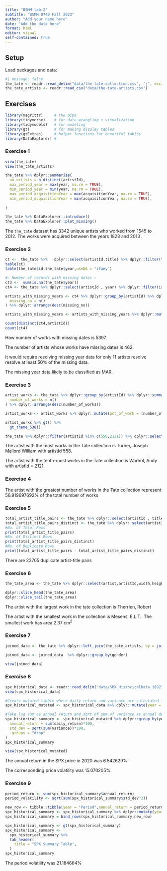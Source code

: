```yaml
---
title: "BSMM-lab-2"
subtitle: "BSMM 8740 Fall 2023"
author: "Add your name here"
date: "Add the date here"
format: html
editor: visual
self-contained: true
---
```


## Setup

Load packages and data:

```r
#| message: false
the_tate <- readr::read_delim("data/the-tate-collection.csv", ";", escape_double = FALSE, trim_ws = TRUE)
the_tate_artists <- readr::read_csv("data/the-tate-artists.csv")
```
## Exercises

```r
library(magrittr)     # the pipe
library(tidyverse)    # for data wrangling + visualization
library(tidymodels)   # for modeling
library(gt)           # for making display tables
library(gtExtras)     # helper functions for beautiful tables
library(DataExplorer) #
```

### Exercise 1

```r
view(the_tate)
view(the_tate_artists)
```

```r
the_tate %>% dplyr::summarize(
  no_artists = n_distinct(artistId),
  max_period_year = max(year, na.rm = TRUE),
  min_period_year = min(year, na.rm = TRUE),
  max_period_acquisitionYear = max(acquisitionYear, na.rm = TRUE),
  min_period_acquisitionYear = min(acquisitionYear, na.rm = TRUE),
  
)
```

```r
the_tate %>% DataExplorer::introduce() 
the_tate %>% DataExplorer::plot_missing()
```

The `the_tate` dataset has 3342 unique artists who worked from 1545 to 2012. The works were acquired between the years 1823 and 2013 .

### Exercise 2

```r
ct <-  the_tate %>%   dplyr::select(artistId,title) %>% dplyr::filter(title %in% c("[no title]","Untitled","Blank")) 
table(ct)
table(the_tate$id,the_tate$year,useNA = "ifany")

#— Number of records with missing dates —
ct3 <-  sum(is.na(the_tate$year)) 
ct4 <- the_tate %>% dplyr::select(artistId , year) %>% dplyr::filter(is.na(year))

artists_with_missing_years <- ct4 %>% dplyr::group_by(artistId) %>% dplyr::summarize(
  missing_no = n()
) %>% dplyr::arrange(desc(missing_no))

artists_with_missing_years <- artists_with_missing_years %>% dplyr::mutate(pct_missing_years = (missing_no/sum(missing_no))*100,cumsum(pct_missing_years))

count(distinct(ct4,artistId))
count(ct4)
```

How number of works with missing dates is 5397.

The number of artists whose works have missing dates is 462.

It would require resolving missing year data for only 11 artists resolve resolve at least 50% of the missing data.

The missing year data likely to be classified as MAR.

### Exercise 3

```r
artist_works <- the_tate %>% dplyr::group_by(artistId) %>% dplyr::summarize(
  number_of_works = n()
) %>% dplyr::arrange(desc(number_of_works))

artist_works <- artist_works %>% dplyr::mutate(pct_of_work = (number_of_works/sum(number_of_works))*100)

artist_works %>% gt() %>% 
  gt_theme_538() 

the_tate %>% dplyr::filter(artistId %in% c(558,2121)) %>% dplyr::select(artistId,artist) %>% distinct(artistId,artist) 
```

The artist with the most works in the Tate collection is Turner, Joseph Mallord William with artistId 558.

The artist with the tenth-most works in the Tate collection is Warhol, Andy with artistId = 2121.

### Exercise 4

The artist with the greatest number of works in the Tate collection represent 56.919697692% of the total number of works

### Exercise 5

```r
total_artist_title_pairs <- the_tate %>% dplyr::select(artistId , title) %>% tibble::as_tibble() %>% count()
total_artist_title_pairs_distinct <- the_tate %>% dplyr::select(artistId , title) %>% dplyr::distinct() %>% count()
#No. of Total Rows
print(total_artist_title_pairs)
#No. of Distinct Rows
print(total_artist_title_pairs_distinct)
#No. of Duplicate Rows
print(total_artist_title_pairs - total_artist_title_pairs_distinct)
```

There are 23705 duplicate artist-title pairs

### Exercise 6

```r
the_tate_area <- the_tate %>% dplyr::select(artist,artistId,width,height) %>% dplyr::mutate(area = (width*height)/100) %>% tidyr::drop_na(area) %>% dplyr::arrange(desc(area))

dplyr::slice_head(the_tate_area)
dplyr::slice_tail(the_tate_area)
```

The artist with the largest work in the tate collection is Therrien, Robert

The artist with the smallest work in the collection is Mesens, E.L.T.. The smallest work has area 2.37 $\text{cm}^2$

### Exercise 7

```r
joined_data <- the_tate %>% dplyr::left_join(the_tate_artists, by = join_by(artistId == id)) %>% tidyr::drop_na(gender)

joined_data <- joined_data  %>% dplyr::group_by(gender)

view(joined_data)
```

### Exercise 8

```r
spx_historical_data <- readr::read_delim("data/SPX_HistoricalData_1692322132002.csv", ",", escape_double = FALSE, trim_ws = TRUE)
view(spx_historical_data)
```

```r
#Create mutated tibble where daily return and variance are calculated fields and remove null
spx_historical_mutated <- spx_historical_data %>% dplyr::mutate(year = lubridate::year(mdy(Date))) %>% dplyr::arrange(desc(lubridate::date(mdy(Date)))) %>% dplyr::mutate(daily_return =log10(`Close/Last`/dplyr::lead(`Close/Last`))) %>% dplyr::mutate(variance = daily_return*daily_return) %>% tidyr::drop_na(daily_return)

#Take log sum as annual return and sqrt of sum of variance as annual deviation
spx_historical_summary <- spx_historical_mutated %>% dplyr::group_by(year) %>% dplyr::summarize(
  annual_return = sum(daily_return)*100,
  std_dev = sqrt(sum(variance))*100,
  .groups = "drop"
)
spx_historical_summary
```

```r
view(spx_historical_mutated)
```

The annual return in the SPX price in 2020 was 6.542629%.

The corresponding price volatility was 15.070205%.

### Exercise 9

```r
period_return <- sum(spx_historical_summary$annual_return)
period_volatility <- sqrt(sum(spx_historical_summary$std_dev^2))

new_row <- tibble::tibble(year = "Period",annual_return = period_return,std_dev = period_volatility)
spx_historical_summary <- spx_historical_summary %>% dplyr::mutate(year = as.character(year))
spx_historical_summary = bind_rows(spx_historical_summary,new_row)

spx_historical_summary <- gt(spx_historical_summary)
spx_historical_summary <- 
  spx_historical_summary %>%
  tab_header(
    title = "SPX Summary Table",
  )
spx_historical_summary
```


The period volatility was 21.184664%

### 
